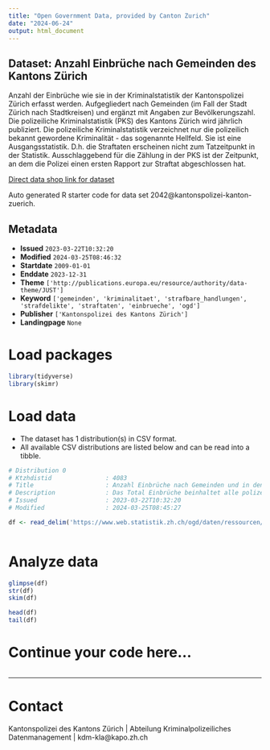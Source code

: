 ```yaml
---
title: "Open Government Data, provided by Canton Zurich"
date: "2024-06-24"
output: html_document
---
```


## Dataset: Anzahl Einbrüche nach Gemeinden des Kantons Zürich

Anzahl der Einbrüche wie sie in der Kriminalstatistik der Kantonspolizei Zürich erfasst werden. Aufgegliedert nach Gemeinden (im Fall der Stadt Zürich nach Stadtkreisen) und ergänzt mit Angaben zur Bevölkerungszahl. Die polizeiliche Kriminalstatistik (PKS) des Kantons Zürich wird jährlich publiziert. Die polizeiliche Kriminalstatistik verzeichnet nur die polizeilich bekannt gewordene Kriminalität - das sogenannte Hellfeld. Sie ist eine Ausgangsstatistik. D.h. die Straftaten erscheinen nicht zum Tatzeitpunkt in der Statistik. Ausschlaggebend für die Zählung in der PKS ist der Zeitpunkt, an dem die Polizei einen ersten Rapport zur Straftat abgeschlossen hat.

[Direct data shop link for dataset](https://www.zh.ch/de/politik-staat/statistik-daten/datenkatalog.html#/datasets/2042@kantonspolizei-kanton-zuerich)

Auto generated R starter code for data set 2042@kantonspolizei-kanton-zuerich.

## Metadata

- **Issued** `2023-03-22T10:32:20`
- **Modified** `2024-03-25T08:46:32`
- **Startdate** `2009-01-01`
- **Enddate** `2023-12-31`
- **Theme** `['http://publications.europa.eu/resource/authority/data-theme/JUST']`
- **Keyword** `['gemeinden', 'kriminalitaet', 'strafbare_handlungen', 'strafdelikte', 'straftaten', 'einbrueche', 'ogd']`
- **Publisher** `['Kantonspolizei des Kantons Zürich']`
- **Landingpage** `None`


# Load packages

```r

library(tidyverse)
library(skimr)

```

# Load data

-   The dataset has 1 distribution(s) in CSV format.
-   All available CSV distributions are listed below and can be read into a tibble.

```r

# Distribution 0
# Ktzhdistid               : 4083
# Title                    : Anzahl Einbrüche nach Gemeinden und in den Stadtkreisen der Stadt Zürich
# Description              : Das Total Einbrüche beinhaltet alle polizeilich bekannten, vollendeten und versuchten Einbruchs- und Einschleichdiebstähle. Die Bevölkerungszahlen sind der Einwohnerstatistik des Bundes am Ende des Vorjahres entnommen (bis 2010 ESPOP, ab 2011 STATPOP). Damit wird die Häufigkeitszahl berechnet (Anzahl registrierten Straftaten pro 1000 Einwohner). 
# Issued                   : 2023-03-22T10:32:20
# Modified                 : 2024-03-25T08:45:27

df <- read_delim('https://www.web.statistik.zh.ch/ogd/daten/ressourcen/KTZH_00002042_00004083.csv')



```

# Analyze data

```r

glimpse(df)
str(df)
skim(df)

head(df)
tail(df)

```

# Continue your code here...

```r

```

------------------------------------------------------------------------

# Contact

Kantonspolizei des Kantons Zürich | Abteilung Kriminalpolizeiliches Datenmanagement | kdm-kla@kapo.zh.ch
